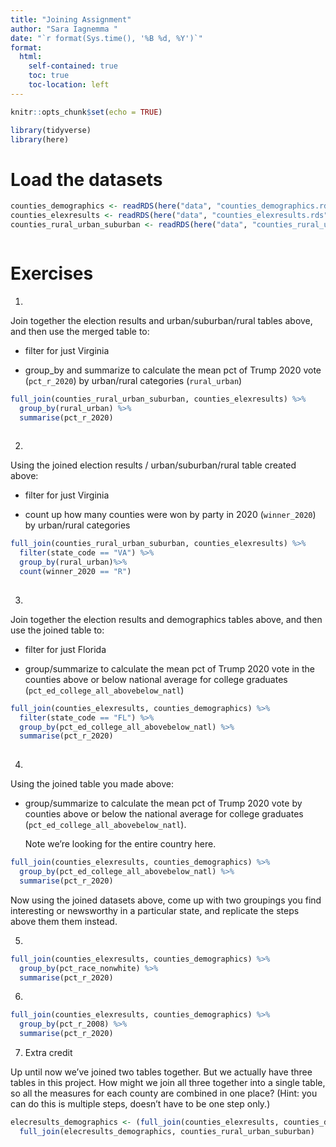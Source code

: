 ```yaml
---
title: "Joining Assignment"
author: "Sara Iagnemma "
date: "`r format(Sys.time(), '%B %d, %Y')`"
format:
  html:
    self-contained: true
    toc: true
    toc-location: left
---
```


```r
knitr::opts_chunk$set(echo = TRUE)

library(tidyverse)
library(here)

```

# Load the datasets

```r

counties_demographics <- readRDS(here("data", "counties_demographics.rds"))
counties_elexresults <- readRDS(here("data", "counties_elexresults.rds"))
counties_rural_urban_suburban <- readRDS(here("data", "counties_rural_urban_suburban.rds"))



```

# Exercises

1)  

Join together the election results and urban/suburban/rural tables above, and then use the merged table to:

-   filter for just Virginia

-   group_by and summarize to calculate the mean pct of Trump 2020 vote (`pct_r_2020`) by urban/rural categories (`rural_urban`)

```r

full_join(counties_rural_urban_suburban, counties_elexresults) %>% 
  group_by(rural_urban) %>% 
  summarise(pct_r_2020)
  

```

2)  

Using the joined election results / urban/suburban/rural table created above:

-   filter for just Virginia

-   count up how many counties were won by party in 2020 (`winner_2020`) by urban/rural categories

```r
full_join(counties_rural_urban_suburban, counties_elexresults) %>% 
  filter(state_code == "VA") %>% 
  group_by(rural_urban)%>%
  count(winner_2020 == "R")  
  

```

3)  

Join together the election results and demographics tables above, and then use the joined table to:

-   filter for just Florida

-   group/summarize to calculate the mean pct of Trump 2020 vote in the counties above or below national average for college graduates (`pct_ed_college_all_abovebelow_natl`)

```r

full_join(counties_elexresults, counties_demographics) %>% 
  filter(state_code == "FL") %>% 
  group_by(pct_ed_college_all_abovebelow_natl) %>% 
  summarise(pct_r_2020)
  
```

4)  

Using the joined table you made above:

-   group/summarize to calculate the mean pct of Trump 2020 vote by counties above or below the national average for college graduates (`pct_ed_college_all_abovebelow_natl`).

    Note we're looking for the entire country here.

```r

full_join(counties_elexresults, counties_demographics) %>% 
  group_by(pct_ed_college_all_abovebelow_natl) %>% 
  summarise(pct_r_2020)


```

Now using the joined datasets above, come up with two groupings you find interesting or newsworthy in a particular state, and replicate the steps above them them instead.

5)  

```r

full_join(counties_elexresults, counties_demographics) %>% 
  group_by(pct_race_nonwhite) %>% 
  summarise(pct_r_2020)


```

6)  

```r

full_join(counties_elexresults, counties_demographics) %>% 
  group_by(pct_r_2008) %>% 
  summarise(pct_r_2020)


```

7)  Extra credit

Up until now we've joined two tables together. But we actually have three tables in this project. How might we join all three together into a single table, so all the measures for each county are combined in one place? (Hint: you can do this is multiple steps, doesn't have to be one step only.)

```r

elecresults_demographics <- (full_join(counties_elexresults, counties_demographics)) %>% 
  full_join(elecresults_demographics, counties_rural_urban_suburban)


```
